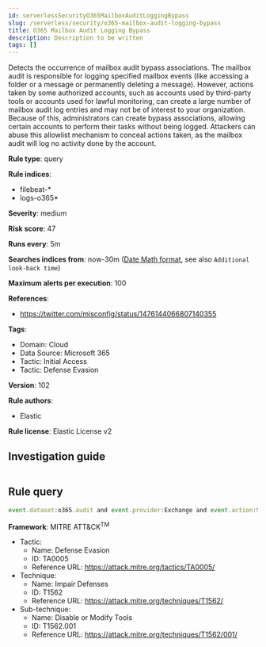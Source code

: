 ```yaml
---
id: serverlessSecurityO365MailboxAuditLoggingBypass
slug: /serverless/security/o365-mailbox-audit-logging-bypass
title: O365 Mailbox Audit Logging Bypass
description: Description to be written
tags: []
---
```


<div id="o365-mailbox-audit-logging-bypass"></div>

Detects the occurrence of mailbox audit bypass associations. The mailbox audit is responsible for logging specified mailbox events (like accessing a folder or a message or permanently deleting a message). However, actions taken by some authorized accounts, such as accounts used by third-party tools or accounts used for lawful monitoring, can create a large number of mailbox audit log entries and may not be of interest to your organization. Because of this, administrators can create bypass associations, allowing certain accounts to perform their tasks without being logged. Attackers can abuse this allowlist mechanism to conceal actions taken, as the mailbox audit will log no activity done by the account.

**Rule type**: query

**Rule indices**: 

* filebeat-*
* logs-o365*

**Severity**: medium

**Risk score**: 47

**Runs every**: 5m

**Searches indices from**: now-30m ([Date Math format](((ref))/common-options.html#date-math), see also <DocLink id="serverlessSecurityRulesUiCreate" section="set-the-rules-schedule">`Additional look-back time`</DocLink>)

**Maximum alerts per execution**: 100

**References**: 

* https://twitter.com/misconfig/status/1476144066807140355

**Tags**: 

* Domain: Cloud
* Data Source: Microsoft 365
* Tactic: Initial Access
* Tactic: Defense Evasion

**Version**: 102

**Rule authors**: 

* Elastic

**Rule license**: Elastic License v2

## Investigation guide

```markdown

```

## Rule query

```js
event.dataset:o365.audit and event.provider:Exchange and event.action:Set-MailboxAuditBypassAssociation and event.outcome:success

```

**Framework**: MITRE ATT&CK<sup>TM</sup>

* Tactic:
    * Name: Defense Evasion
    * ID: TA0005
    * Reference URL: https://attack.mitre.org/tactics/TA0005/
* Technique:
    * Name: Impair Defenses
    * ID: T1562
    * Reference URL: https://attack.mitre.org/techniques/T1562/
* Sub-technique:
    * Name: Disable or Modify Tools
    * ID: T1562.001
    * Reference URL: https://attack.mitre.org/techniques/T1562/001/

